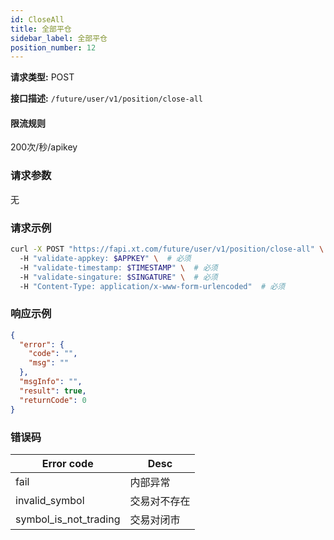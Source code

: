 ```yaml
---
id: CloseAll
title: 全部平仓
sidebar_label: 全部平仓
position_number: 12
---
```


**请求类型:** POST

**接口描述:** `/future/user/v1/position/close-all`

#### 限流规则

200次/秒/apikey

### 请求参数

无

### 请求示例

```bash title="Request"
curl -X POST "https://fapi.xt.com/future/user/v1/position/close-all" \ 
  -H "validate-appkey: $APPKEY" \  # 必须
  -H "validate-timestamp: $TIMESTAMP" \  # 必须
  -H "validate-singature: $SINGATURE" \  # 必须
  -H "Content-Type: application/x-www-form-urlencoded"  # 必须
```

### 响应示例

```json title="Response"
{
  "error": {
    "code": "",
    "msg": ""
  },
  "msgInfo": "",
  "result": true,
  "returnCode": 0
}
```

### 错误码

| Error code | Desc |
|-------------|------|
| fail | 内部异常 |
| invalid_symbol | 交易对不存在 |
| symbol_is_not_trading | 交易对闭市 |
